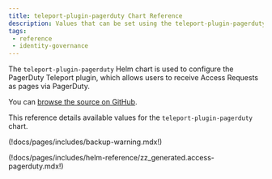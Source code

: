 ```yaml
---
title: teleport-plugin-pagerduty Chart Reference
description: Values that can be set using the teleport-plugin-pagerduty Helm chart
tags:
 - reference
 - identity-governance
---
```


The `teleport-plugin-pagerduty` Helm chart is used to configure the PagerDuty Teleport plugin, which allows users to receive Access Requests as pages via PagerDuty.

You can [browse the source on GitHub](https://github.com/gravitational/teleport/tree/v(=teleport.version=)/examples/chart/access/pagerduty).

This reference details available values for the `teleport-plugin-pagerduty` chart.

(!docs/pages/includes/backup-warning.mdx!)

(!docs/pages/includes/helm-reference/zz_generated.access-pagerduty.mdx!)
